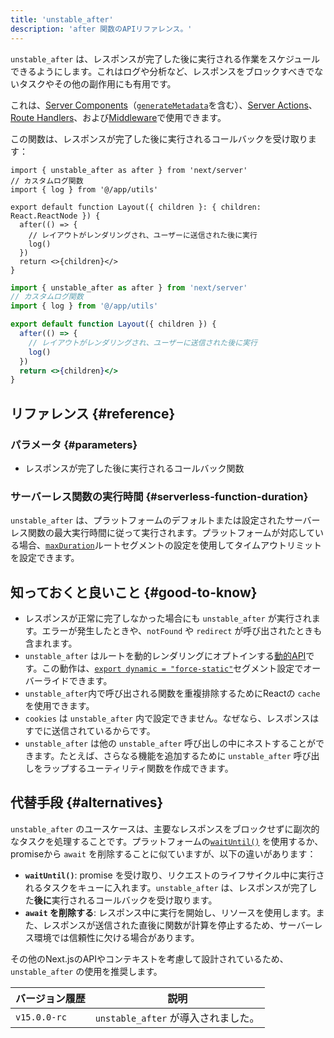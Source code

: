 ```yaml
---
title: 'unstable_after'
description: 'after 関数のAPIリファレンス。'
---
```


`unstable_after` は、レスポンスが完了した後に実行される作業をスケジュールできるようにします。これはログや分析など、レスポンスをブロックすべきでないタスクやその他の副作用にも有用です。

これは、[Server Components](/docs/app/building-your-application/rendering/server-components)（[`generateMetadata`](https://nextjs.org/docs/app/api-reference/functions/generate-metadata)を含む）、[Server Actions](/docs/app/building-your-application/data-fetching/server-actions-and-mutations)、[Route Handlers](/docs/app/building-your-application/routing/route-handlers)、および[Middleware](/docs/app/building-your-application/routing/middleware)で使用できます。

この関数は、レスポンスが完了した後に実行されるコールバックを受け取ります：

```tsx title="app/layout.tsx switcher
import { unstable_after as after } from 'next/server'
// カスタムログ関数
import { log } from '@/app/utils'

export default function Layout({ children }: { children: React.ReactNode }) {
  after(() => {
    // レイアウトがレンダリングされ、ユーザーに送信された後に実行
    log()
  })
  return <>{children}</>
}
```

```jsx filename="app/layout.js switcher
import { unstable_after as after } from 'next/server'
// カスタムログ関数
import { log } from '@/app/utils'

export default function Layout({ children }) {
  after(() => {
    // レイアウトがレンダリングされ、ユーザーに送信された後に実行
    log()
  })
  return <>{children}</>
}
```

## リファレンス {#reference}

### パラメータ {#parameters}

- レスポンスが完了した後に実行されるコールバック関数

### サーバーレス関数の実行時間 {#serverless-function-duration}

`unstable_after` は、プラットフォームのデフォルトまたは設定されたサーバーレス関数の最大実行時間に従って実行されます。プラットフォームが対応している場合、[`maxDuration`](/docs/app/api-reference/file-conventions/route-segment-config#maxduration)ルートセグメントの設定を使用してタイムアウトリミットを設定できます。

## 知っておくと良いこと {#good-to-know}

- レスポンスが正常に完了しなかった場合にも `unstable_after` が実行されます。エラーが発生したときや、`notFound` や `redirect` が呼び出されたときも含まれます。
- `unstable_after` はルートを動的レンダリングにオプトインする[動的API](/docs/app/building-your-application/rendering/server-components#dynamic-apis)です。この動作は、[`export dynamic = "force-static"`](/docs/app/api-reference/file-conventions/route-segment-config#dynamic)セグメント設定でオーバーライドできます。
- `unstable_after`内で呼び出される関数を重複排除するためにReactの `cache` を使用できます。
- `cookies` は `unstable_after` 内で設定できません。なぜなら、レスポンスはすでに送信されているからです。
- `unstable_after` は他の `unstable_after` 呼び出しの中にネストすることができます。たとえば、さらなる機能を追加するために `unstable_after` 呼び出しをラップするユーティリティ関数を作成できます。

## 代替手段 {#alternatives}

`unstable_after` のユースケースは、主要なレスポンスをブロックせずに副次的なタスクを処理することです。プラットフォームの[`waitUntil()`](https://vercel.com/docs/functions/functions-api-reference) を使用するか、promiseから `await` を削除することに似ていますが、以下の違いがあります：

- **`waitUntil()`**: promise を受け取り、リクエストのライフサイクル中に実行されるタスクをキューに入れます。`unstable_after` は、レスポンスが完了した**後に**実行されるコールバックを受け取ります。
- **`await` を削除する**: レスポンス中に実行を開始し、リソースを使用します。また、レスポンスが送信された直後に関数が計算を停止するため、サーバーレス環境では信頼性に欠ける場合があります。

その他のNext.jsのAPIやコンテキストを考慮して設計されているため、`unstable_after` の使用を推奨します。

| バージョン履歴 | 説明                                |
| -------------- | ----------------------------------- |
| `v15.0.0-rc`   | `unstable_after` が導入されました。 |
